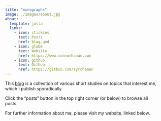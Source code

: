 ```yaml
---
title: "monographs"
image: ./images/about.jpg
about:
  template: jolla
  links:
    - icon: stickies
      text: Posts
      href: blog.qmd
    - icon: globe
      text: Website
      href: https://www.connorhanan.com
    - icon: github
      text: Github
      href: https://github.com/syrchanan
---
```


This [blog](blog.qmd) is a collection of various short studies on topics that interest me, which I publish sporadically.

Click the "posts" button in the top right corner (or below) to browse all posts.

For further information about me, please visit my website, linked below.